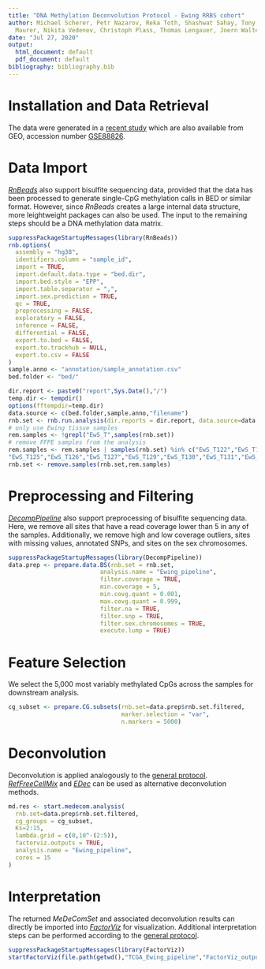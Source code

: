 ```yaml
---
title: "DNA Methylation Deconvolution Protocol - Ewing RRBS cohort"
author: Michael Scherer, Petr Nazarov, Reka Toth, Shashwat Sahay, Tony Kamoa, Valentin
  Maurer, Nikita Vedenev, Christoph Plass, Thomas Lengauer, Joern Walter, and Pavlo Lutsik
date: "Jul 27, 2020"
output:
  html_document: default
  pdf_document: default
bibliography: bibliography.bib
---
```


# Installation and Data Retrieval
The data were generated in a [recent study](https://www.nature.com/articles/nm.4273) which are also available from GEO, accession number [GSE88826](https://www.ncbi.nlm.nih.gov/geo/query/acc.cgi?acc=GSE88826).

# Data Import

[*RnBeads*](https://rnbeads.org) also support bisulfite sequencing data, provided that the data has been processed to generate single-CpG methylation calls in BED or similar format. However, since *RnBeads* creates a large internal data structure, more leightweight packages can also be used. The input to the remaining steps should be a DNA methylation data matrix.

```r
suppressPackageStartupMessages(library(RnBeads))
rnb.options(
  assembly = "hg38",
  identifiers.column = "sample_id",
  import = TRUE,
  import.default.data.type = "bed.dir",
  import.bed.style = "EPP",
  import.table.separator = ",",
  import.sex.prediction = TRUE,
  qc = TRUE,
  preprocessing = FALSE,
  exploratory = FALSE,
  inference = FALSE,
  differential = FALSE,
  export.to.bed = FALSE,
  export.to.trackhub = NULL,
  export.to.csv = FALSE
)
sample.anno <- "annotation/sample_annotation.csv"
bed.folder <- "bed/"

dir.report <- paste0("report",Sys.Date(),"/")
temp.dir <- tempdir()
options(fftempdir=temp.dir)
data.source <- c(bed.folder,sample.anno,"filename")
rnb.set <- rnb.run.analysis(dir.reports = dir.report, data.source=data.source)
# only use Ewing tissue samples
rem.samples <- !grepl("EwS_T",samples(rnb.set))
# remove FFPE samples from the analysis
rem.samples <- rem.samples | samples(rnb.set) %in% c("EwS_T122","EwS_T123","EwS_T124",
"EwS_T125","EwS_T126","EwS_T127","EwS_T129","EwS_T130","EwS_T131","EwS_T132","EwS_T133")
rnb.set <- remove.samples(rnb.set,rem.samples)
```

# Preprocessing and Filtering
[*DecompPipeline*](https://github.com/CompEpigen/DecompPipeline) also support preprocessing of bisulfite sequencing data. Here, we remove all sites that have a read coverage lower than 5 in any of the samples. Additionally, we remove high and low coverage outliers, sites with missing values, annotated SNPs, and sites on the sex chromosomes.

```r
suppressPackageStartupMessages(library(DecompPipeline))
data.prep <- prepare.data.BS(rnb.set = rnb.set,
                          analysis.name = "Ewing_pipeline",
                          filter.coverage = TRUE,
                          min.coverage = 5,
                          min.covg.quant = 0.001,
                          max.covg.quant = 0.999,
                          filter.na = TRUE,
                          filter.snp = TRUE,
                          filter.sex.chromosomes = TRUE,
                          execute.lump = TRUE)
```

# Feature Selection
We select the 5,000 most variably methylated CpGs across the samples for downstream analysis.

```r
cg_subset <- prepare.CG.subsets(rnb.set=data.prep$rnb.set.filtered,
                                marker.selection = "var",
                                n.markers = 5000)
```

# Deconvolution
Deconvolution is applied analogously to the [general protocol](protocol.html). [*RefFreeCellMix*](https://cran.r-project.org/web/packages/RefFreeEWAS/index.html) and [*EDec*](https://github.com/BRL-BCM/EDec) can be used as alternative deconvolution methods.

```r
md.res <- start.medecom.analysis(
  rnb.set=data.prep$rnb.set.filtered,
  cg_groups = cg_subset,
  Ks=2:15,
  lambda.grid = c(0,10^-(2:5)),
  factorviz.outputs = TRUE,
  analysis.name = "Ewing_pipeline",
  cores = 15
)
```

# Interpretation
The returned *MeDeComSet* and associated deconvolution results can directly be imported into [*FactorViz*](https://github.com/CompEpigen/FactorViz) for visualization. Additional interpretation steps can be performed according to the [general protocol](protocol.html).
```r
suppressPackageStartupMessages(library(FactorViz))
startFactorViz(file.path(getwd(),"TCGA_Ewing_pipeline","FactorViz_outputs"))
```
